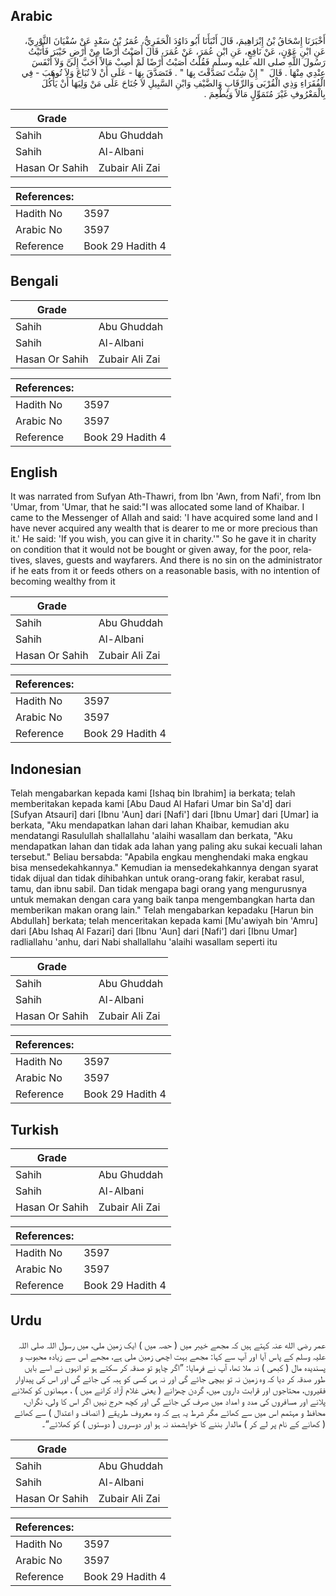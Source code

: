 ## Arabic


<div dir="rtl" lang="ar" style={{fontSize:'larger',backgroundColor:'#f8f9fa',padding:20}}>
أَخْبَرَنَا إِسْحَاقُ بْنُ إِبْرَاهِيمَ، قَالَ أَنْبَأَنَا أَبُو دَاوُدَ الْحَفَرِيُّ، عُمَرُ بْنُ سَعْدٍ عَنْ سُفْيَانَ الثَّوْرِيِّ، عَنِ ابْنِ عَوْنٍ، عَنْ نَافِعٍ، عَنِ ابْنِ عُمَرَ، عَنْ عُمَرَ، قَالَ أَصَبْتُ أَرْضًا مِنْ أَرْضِ خَيْبَرَ فَأَتَيْتُ رَسُولَ اللَّهِ صلى الله عليه وسلم فَقُلْتُ أَصَبْتُ أَرْضًا لَمْ أُصِبْ مَالاً أَحَبَّ إِلَىَّ وَلاَ أَنْفَسَ عِنْدِي مِنْهَا ‏.‏ قَالَ ‏ "‏ إِنْ شِئْتَ تَصَدَّقْتَ بِهَا ‏"‏ ‏.‏ فَتَصَدَّقَ بِهَا - عَلَى أَنْ لاَ تُبَاعَ وَلاَ تُوهَبَ - فِي الْفُقَرَاءِ وَذِي الْقُرْبَى وَالرِّقَابِ وَالضَّيْفِ وَابْنِ السَّبِيلِ لاَ جُنَاحَ عَلَى مَنْ وَلِيَهَا أَنْ يَأْكُلَ بِالْمَعْرُوفِ غَيْرَ مُتَمَوِّلٍ مَالاً وَيُطْعِمَ ‏.‏
</div>
<div style={{backgroundColor:'#f8f9fa',padding:20, marginBottom: 10}}><table> <thead> <tr> <th>Grade</th> <th></th> </tr> </thead> <tbody> <tr><td>Sahih</td><td>Abu Ghuddah</td></tr><tr><td>Sahih</td><td>Al-Albani</td></tr><tr><td>Hasan Or Sahih</td><td>Zubair Ali Zai</td></tr></tbody></table><table> <thead> <tr> <th>References:</th> <th></th> </tr> </thead> <tbody><tr><td>Hadith No</td><td>3597</td></tr><tr><td>Arabic No</td><td>3597</td></tr><tr><td>Reference</td><td>Book 29 Hadith 4</td></tr></tbody></table></div>

## Bengali


<div dir="ltr" lang="bn" style={{fontSize:'larger',backgroundColor:'#f8f9fa',padding:20}}>

</div>
<div style={{backgroundColor:'#f8f9fa',padding:20, marginBottom: 10}}><table> <thead> <tr> <th>Grade</th> <th></th> </tr> </thead> <tbody> <tr><td>Sahih</td><td>Abu Ghuddah</td></tr><tr><td>Sahih</td><td>Al-Albani</td></tr><tr><td>Hasan Or Sahih</td><td>Zubair Ali Zai</td></tr></tbody></table><table> <thead> <tr> <th>References:</th> <th></th> </tr> </thead> <tbody><tr><td>Hadith No</td><td>3597</td></tr><tr><td>Arabic No</td><td>3597</td></tr><tr><td>Reference</td><td>Book 29 Hadith 4</td></tr></tbody></table></div>

## English


<div dir="ltr" lang="en" style={{fontSize:'larger',backgroundColor:'#f8f9fa',padding:20}}>
It was narrated from Sufyan Ath-Thawri, from Ibn 'Awn, from Nafi', from Ibn 'Umar, from 'Umar, that he said:"I was allocated some land of Khaibar. I came to the Messenger of Allah and said: 'I have acquired some land and I have never acquired any wealth that is dearer to me or more precious than it.' He said: 'If you wish, you can give it in charity.'" So he gave it in charity on condition that it would not be bought or given away, for the poor, relatives, slaves, guests and wayfarers. And there is no sin on the administrator if he eats from it or feeds others on a reasonable basis, with no intention of becoming wealthy from it
</div>
<div style={{backgroundColor:'#f8f9fa',padding:20, marginBottom: 10}}><table> <thead> <tr> <th>Grade</th> <th></th> </tr> </thead> <tbody> <tr><td>Sahih</td><td>Abu Ghuddah</td></tr><tr><td>Sahih</td><td>Al-Albani</td></tr><tr><td>Hasan Or Sahih</td><td>Zubair Ali Zai</td></tr></tbody></table><table> <thead> <tr> <th>References:</th> <th></th> </tr> </thead> <tbody><tr><td>Hadith No</td><td>3597</td></tr><tr><td>Arabic No</td><td>3597</td></tr><tr><td>Reference</td><td>Book 29 Hadith 4</td></tr></tbody></table></div>

## Indonesian


<div dir="ltr" lang="id" style={{fontSize:'larger',backgroundColor:'#f8f9fa',padding:20}}>
Telah mengabarkan kepada kami [Ishaq bin Ibrahim] ia berkata; telah memberitakan kepada kami [Abu Daud Al Hafari Umar bin Sa'd] dari [Sufyan Atsauri] dari [Ibnu 'Aun] dari [Nafi'] dari [Ibnu Umar] dari [Umar] ia berkata, "Aku mendapatkan lahan dari lahan Khaibar, kemudian aku mendatangi Rasulullah shallallahu 'alaihi wasallam dan berkata, "Aku mendapatkan lahan dan tidak ada lahan yang paling aku sukai kecuali lahan tersebut." Beliau bersabda: "Apabila engkau menghendaki maka engkau bisa mensedekahkannya." Kemudian ia mensedekahkannya dengan syarat tidak dijual dan tidak dihibahkan untuk orang-orang fakir, kerabat rasul, tamu, dan ibnu sabil. Dan tidak mengapa bagi orang yang mengurusnya untuk memakan dengan cara yang baik tanpa mengembangkan harta dan memberikan makan orang lain." Telah mengabarkan kepadaku [Harun bin Abdullah] berkata; telah menceritakan kepada kami [Mu'awiyah bin 'Amru] dari [Abu Ishaq Al Fazari] dari [Ibnu 'Aun] dari [Nafi'] dari [Ibnu Umar] radliallahu 'anhu, dari Nabi shallallahu 'alaihi wasallam seperti itu
</div>
<div style={{backgroundColor:'#f8f9fa',padding:20, marginBottom: 10}}><table> <thead> <tr> <th>Grade</th> <th></th> </tr> </thead> <tbody> <tr><td>Sahih</td><td>Abu Ghuddah</td></tr><tr><td>Sahih</td><td>Al-Albani</td></tr><tr><td>Hasan Or Sahih</td><td>Zubair Ali Zai</td></tr></tbody></table><table> <thead> <tr> <th>References:</th> <th></th> </tr> </thead> <tbody><tr><td>Hadith No</td><td>3597</td></tr><tr><td>Arabic No</td><td>3597</td></tr><tr><td>Reference</td><td>Book 29 Hadith 4</td></tr></tbody></table></div>

## Turkish


<div dir="ltr" lang="tr" style={{fontSize:'larger',backgroundColor:'#f8f9fa',padding:20}}>

</div>
<div style={{backgroundColor:'#f8f9fa',padding:20, marginBottom: 10}}><table> <thead> <tr> <th>Grade</th> <th></th> </tr> </thead> <tbody> <tr><td>Sahih</td><td>Abu Ghuddah</td></tr><tr><td>Sahih</td><td>Al-Albani</td></tr><tr><td>Hasan Or Sahih</td><td>Zubair Ali Zai</td></tr></tbody></table><table> <thead> <tr> <th>References:</th> <th></th> </tr> </thead> <tbody><tr><td>Hadith No</td><td>3597</td></tr><tr><td>Arabic No</td><td>3597</td></tr><tr><td>Reference</td><td>Book 29 Hadith 4</td></tr></tbody></table></div>

## Urdu


<div dir="rtl" lang="ur" style={{fontSize:'larger',backgroundColor:'#f8f9fa',padding:20}}>
عمر رضی الله عنہ کہتے ہیں کہ مجھے خیبر میں ( حصہ میں ) ایک زمین ملی، میں رسول اللہ صلی اللہ علیہ وسلم کے پاس آیا اور آپ سے کہا: مجھے بہت اچھی زمین ملی ہے، مجھے اس سے زیادہ محبوب و پسندیدہ مال ( کبھی ) نہ ملا تھا، آپ نے فرمایا: ”اگر چاہو تو صدقہ کر سکتے ہو تو انہوں نے اسے بایں طور صدقہ کر دیا کہ وہ زمین نہ تو بیچی جائے گی اور نہ ہی کسی کو ہبہ کی جائے گی اور اس کی پیداوار فقیروں، محتاجوں اور قرابت داروں میں، گردن چھڑانے ( یعنی غلام آزاد کرانے میں ) ، مہمانوں کو کھلانے پلانے اور مسافروں کی مدد و امداد میں صرف کی جائے گی اور کچھ حرج نہیں اگر اس کا ولی، نگراں، محافظ و مہتمم اس میں سے کھائے مگر شرط یہ ہے کہ وہ معروف طریقے ( انصاف و اعتدال ) سے کھائے ( کھانے کے نام پر لے کر ) مالدار بننے کا خواہشمند نہ ہو اور دوسروں ( دوستوں ) کو کھلائے“۔
</div>
<div style={{backgroundColor:'#f8f9fa',padding:20, marginBottom: 10}}><table> <thead> <tr> <th>Grade</th> <th></th> </tr> </thead> <tbody> <tr><td>Sahih</td><td>Abu Ghuddah</td></tr><tr><td>Sahih</td><td>Al-Albani</td></tr><tr><td>Hasan Or Sahih</td><td>Zubair Ali Zai</td></tr></tbody></table><table> <thead> <tr> <th>References:</th> <th></th> </tr> </thead> <tbody><tr><td>Hadith No</td><td>3597</td></tr><tr><td>Arabic No</td><td>3597</td></tr><tr><td>Reference</td><td>Book 29 Hadith 4</td></tr></tbody></table></div>